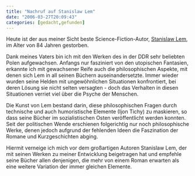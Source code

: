 ```yaml
---
title: "Nachruf auf Stanislaw Lem"
date: "2006-03-27T20:09:43"
categories: [gedacht,gefunden]
---
```


Heute ist der aus meiner Sicht beste Science-Fiction-Autor, [Stanislaw Lem](http://de.wikipedia.org/wiki/Stanislaw_Lem), im Alter von 84 Jahren gestorben.

Dank meines Vaters bin ich mit den Werken des in der DDR sehr beliebten Polen aufgewachsen. Anfangs nur fasziniert von den utopischen Fantasien, erkannte ich mit gewachsener Reife auch die philosophischen Aspekte, mit denen sich Lem in all seinen Büchern auseinandersetzte. Immer wieder wurden seine Helden mit ungewöhnlichen Situationen konfrontiert, bei deren Lösung sie nicht selten versagten - doch das Verhalten in diesen Situationen verriet viel über die Psyche der Menschen.

Die Kunst von Lem bestand darin, diese philosophischen Fragen durch technische und auch humoristische Elemente (Ijon Tichy) zu maskieren, so dass seine Bücher im sozialistischen Osten veröffentlicht werden konnten. Seit der politischen Wende erschienen folgerichtig nur noch philosophische Werke, denen jedoch aufgrund der fehlenden Ideen die Faszination der Romane und Kurzgeschichten abging.

Hiermit verneige ich mich vor dem großartigen Autoren Stanislaw Lem, der mit seinen Werken zu meiner Entwicklung beigetragen hat und empfehle seine Bücher allen denjenigen, die mehr von einem Roman erwarten als eine weitere Variation der immer gleichen Elemente.
